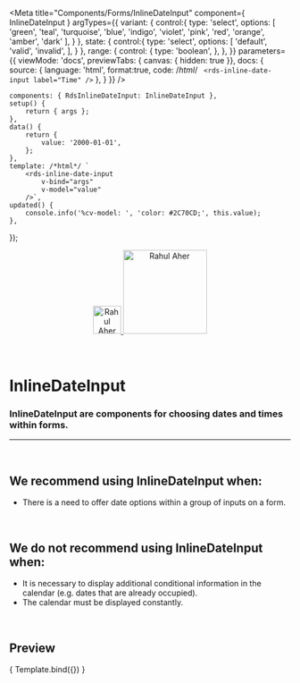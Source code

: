
<Meta
	title="Components/Forms/InlineDateInput"
	component={ InlineDateInput }
	argTypes={{
		variant: {
			control:{
				type: 'select',
				options: [
					'green',
					'teal',
					'turquoise',
					'blue',
					'indigo',
					'violet',
					'pink',
					'red',
					'orange',
					'amber',
					'dark'
				],
			}
		},
		state: {
			control:{
				type: 'select',
				options: [
					'default',
					'valid',
					'invalid',
				],
			}
		},
		range: {
			control: {
				type: 'boolean',
			},
		},
	}}
	parameters={{
		viewMode: 'docs',
		previewTabs: { canvas: { hidden: true }},
		docs: {
			source: {
				language: 'html',
				format:true,
				code: /*html*/ `
<rds-inline-date-input
	label="Time"
/>`
			},
		}
	}}
/>

	components: { RdsInlineDateInput: InlineDateInput },
	setup() {
		return { args };
	},
	data() {
		return {
			value: '2000-01-01',
		};
	},
	template: /*html*/ `
		<rds-inline-date-input
			v-bind="args"
			v-model="value"
		/>`,
	updated() {
		console.info('%cv-model: ', 'color: #2C70CD;', this.value);
	},
});

<div align="center" style={{display: 'flex'}}>
    <a href="https://rahulaher.netlify.app">
        <img src="https://rahulaher.netlify.app/img/logo/glyph-black-colored.svg" alt="Rahul Aher logo" width="50" />
        <img src="https://rahulaher.netlify.app/img/logo/word-black-colored.svg" alt="Rahul Aher" width="150" />
    </a>
</div>

<br />
<br />

# InlineDateInput

### InlineDateInput are components for choosing dates and times within forms.
---
<br />

## We recommend using InlineDateInput when:
- There is a need to offer date options within a group of inputs on a form.

<br />

## We do not recommend using InlineDateInput when:
- It is necessary to display additional conditional information in the calendar (e.g. dates that are already occupied).
- The calendar must be displayed constantly.


<br />

## Preview

<Canvas>
	<Story
		name="InlineDateInput"
		args={{
			variant: "blue",
			range: true,
			label: 'Period',
		}}
	>
		{ Template.bind({}) }
	</Story>
</Canvas>

<ArgsTable story="InlineDateInput" />